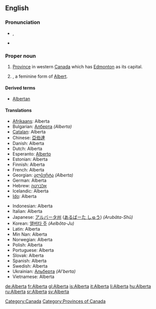 {{wikipedia}}
==English==

===Pronunciation===
* {{a|UK}} {{IPA|/ˌælˈbɜː(ɹ).tə/}}, {{SAMPA|/%{l%b3:(r).t@/}}
* {{audio|en-ca-Alberta.ogg|Audio (CA)}}

===Proper noun===
{{en-proper noun}}

# [[province|Province]] in western [[Canada]] which has [[Edmonton]] as its capital.
# {{given name|female}}, a feminine form of [[Albert]].

==== Derived terms ====
* [[Albertan]]

====Translations====
{{trans-top|province}}
* [[Afrikaans]]: Alberta
* Bulgarian: [[Алберта]] ''(Alberta)''
* [[Catalan]]: Alberta
* Chinese: [[亞伯達]]
* Danish: Alberta
* Dutch: Alberta
* Esperanto: [[Alberto]]
* Estonian: Alberta
* Finnish: Alberta
* French: Alberta {{f}}
* Georgian: [[ალბერტა]] ''(Alberta)''
* German: Alberta
* Hebrew: [[אלברטה]]
* Icelandic: Alberta
* [[Ido]]: Alberta
{{trans-mid}}
* Indonesian: Alberta
* Italian: Alberta
* Japanese: [[アルバータ州]] ([[あるばーた しゅう]]) ''(Arubāta-Shū)''
* Korean: [[앨버타 주]] ''(Aelbŏta-Ju)''
* Latin: Alberta
* Min Nan: Alberta
* Norwegian: Alberta
* Polish: Alberta
* Portuguese: Alberta
* Slovak: Alberta
* Spanish: Alberta
* Swedish: Alberta
* Ukrainian: [[Альберта]] ''(Al'berta)''
* Vietnamese: Alberta
{{trans-bottom}}

[[Category:Canada]]
[[Category:Provinces of Canada]]

[[de:Alberta]]
[[fr:Alberta]]
[[gl:Alberta]]
[[is:Alberta]]
[[it:Alberta]]
[[li:Alberta]]
[[hu:Alberta]]
[[ru:Alberta]]
[[sr:Alberta]]
[[sv:Alberta]]